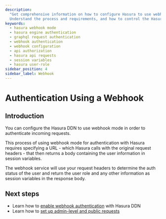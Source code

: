 ```yaml
---
description:
  "Get comprehensive information on how to configure Hasura to use webhook mode to authenticate incoming requests.
  Understand the process and requirements, and how to control the Hasura Engine's response to user authentication."
keywords:
  - hasura webhook mode
  - hasura engine authentication
  - graphql request authentication
  - webhook authentication
  - webhook configuration
  - api authorization
  - hasura api requests
  - session variables
  - hasura user-role
sidebar_position: 4
sidebar_label: Webhook
---
```



# Authentication Using a Webhook

## Introduction

You can configure the Hasura DDN to use webhook mode in order to authenticate incoming requests.

This process of using webhook mode for authentication with Hasura requires specifying a URL - which Hasura calls with
the original request headers - that then returns a body containing the user information in session variables.

<Thumbnail src="/img/auth/auth-webhook-overview-diagram.png" alt="Authentication using webhooks" width="1000px" />

The webhook service will use your request headers to determine the auth status of the user and return the user role and
any other information as session variables in the response body.

## Next steps

- Learn how to [enable webhook authentication](auth/authentication/webhook/setup.mdx) with Hasura DDN
- Learn how to [set up admin-level and public requests](auth/authentication/webhook/special-roles.mdx)
